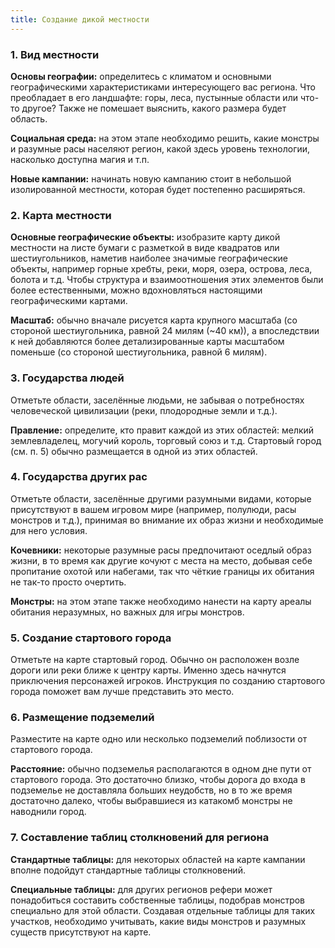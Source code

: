 ```yaml
---
title: Создание дикой местности
---
```



### 1. Вид местности

**Основы географии:** определитесь с климатом и основными географическими характеристиками интересующего вас региона. Что преобладает в его ландшафте: горы, леса, пустынные области или что-то другое? Также не помешает выяснить, какого размера будет область.

**Социальная среда:** на этом этапе необходимо решить, какие монстры и разумные расы населяют регион, какой здесь уровень технологии, насколько доступна магия и т.п.

**Новые кампании:** начинать новую кампанию стоит в небольшой изолированной местности, которая будет постепенно расширяться.

### 2. Карта местности

**Основные географические объекты:** изобразите карту дикой местности на листе бумаги с разметкой в виде квадратов или шестиугольников, наметив наиболее значимые географические объекты, например горные хребты, реки, моря, озера, острова, леса, болота и т.д. Чтобы структура и взаимоотношения этих элементов были более естественными, можно вдохновляться настоящими географическими картами.

**Масштаб:** обычно вначале рисуется карта крупного масштаба (со стороной шестиугольника, равной 24 милям (~40 км)), а впоследствии к ней добавляются более детализированные карты масштабом поменьше (со стороной шестиугольника, равной 6 милям).

### 3. Государства людей

Отметьте области, заселённые людьми, не забывая о потребностях человеческой цивилизации (реки, плодородные земли и т.д.).

**Правление:** определите, кто правит каждой из этих областей: мелкий землевладелец, могучий король, торговый союз и т.д.
Стартовый город (см. п. 5) обычно размещается в одной из этих областей.

### 4. Государства других рас

Отметьте области, заселённые другими разумными видами, которые присутствуют в вашем игровом мире (например, полулюди, расы монстров и т.д.), принимая во внимание их образ жизни и необходимые для него условия.

**Кочевники:** некоторые разумные расы предпочитают оседлый образ жизни, в то время как другие кочуют с места на место, добывая себе пропитание охотой или набегами, так что чёткие границы их обитания не так-то просто очертить.

**Монстры:** на этом этапе также необходимо нанести на карту ареалы обитания неразумных, но важных для игры монстров.

### 5. Создание стартового города

Отметьте на карте стартовый город. Обычно он расположен возле дороги или реки ближе к центру карты. Именно здесь начнутся приключения персонажей игроков. Инструкция по созданию стартового города поможет вам лучше представить это место.

<LinkCard
  title="Создание стартового города"
  href="/adventures/running-adventures/designing-a-base-town"
/>

### 6. Размещение подземелий

Разместите на карте одно или несколько подземелий поблизости от стартового города.

<LinkCard
  title="Создание подземелий"
  href="/adventures/running-adventures/designing-a-dungeon"
/>

**Расстояние:** обычно подземелья располагаются в одном дне пути от стартового города. Это достаточно близко, чтобы дорога до входа в подземелье не доставляла больших неудобств, но в то же время достаточно далеко, чтобы выбравшиеся из катакомб монстры не наводнили город.

### 7. Составление таблиц столкновений для региона

**Стандартные таблицы:** для некоторых областей на карте кампании вполне подойдут стандартные таблицы столкновений.

<LinkCard
  title="Cтолкновения в дикой местности"
  href="/monsters/encounter-tables/wilderness"
/>

**Специальные таблицы:** для других регионов рефери может понадобиться составить собственные таблицы, подобрав монстров специально для этой области. Создавая отдельные таблицы для таких участков, необходимо учитывать, какие виды монстров и разумных существ присутствуют на карте.

